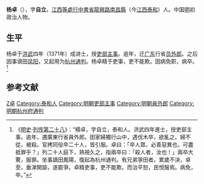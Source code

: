 {{Otheruses|other=名为杨卓的其他人物|杨卓}}

'''杨卓'''（{{bd|1332年||1380年}}），字'''自立'''，[[江西等處行中書省|江西等處行中書省]][[龍興路|龍興路]][[南昌縣|南昌縣]]（今[[江西|江西]][[泰和|泰和]]）人。中国[[明|明]]初政治人物。

== 生平 ==
杨卓于[[洪武|洪武]]四年（1371年）成进士，授[[吏部|吏部]][[主事|主事]]。逾年，迁[[广东|广东]]行省[[员外郎|员外郎]]。之后因事谪田[[凤阳|凤阳]]，又起用为[[杭州|杭州]][[通判|通判]]。杨卓精于吏事，吏不能欺。因病免职，病卒。<ref>《[[明史|明史]]·[[s:明史/卷140|列传第二十八]]》：“楊卓，字自立，泰和人。洪武四年進士，授吏部主事。逾年，遷廣東行省員外郎。田家婦獨行山中，遇伐木卒，欲亂之。婦不從，被殺。官拷同役卒二十人，皆引服。卓曰：「卒人眾，必善惡異也，可盡抵罪乎？」列二十人庭下，熟視久之，指兩卒曰：「殺人者，汝也！」兩卒大驚，服罪。坐事謫田鳳陽，復起為杭州通判。有兄弟爭田者，累歲不決，卓至，垂涕開諭，遂罷爭。卓精吏事，吏不能欺。而治平恕，民悅服焉。病免，卒。”</ref>

==参考文献==
{{wikisource|明史/卷140}}
{{reflist}}

{{start box}}
{{s-off}}
{{s-before|[[王佐_(通判)|王佐]]}}
{{s-title|明朝杭州府通判|洪武年間}}
{{s-vacant|不詳|next=[[熊以淵|熊以淵]]}}
{{end box}}

{{洪武四年辛亥科殿試金榜}}

{{Authority control}}

{{DEFAULTSORT:Yang楊}}
[[Category:杨姓|Z卓]]
[[Category:泰和人|Category:泰和人]]
[[Category:明朝吏部主事|Category:明朝吏部主事]]
[[Category:明朝員外郎|Category:明朝員外郎]]
[[Category:明朝杭州府通判|Category:明朝杭州府通判]]


{{明朝人物小作品}}
